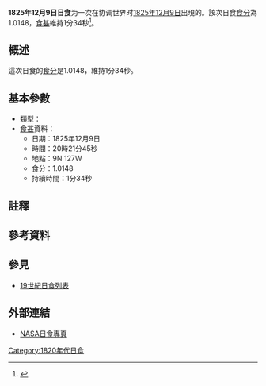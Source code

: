 {{Infobox Solar eclipse
| Year        = 1825
| Month       = 12
| Day         = 9
| Type        = 
| Image       = SE1825Dec09H2.gif
| Image size  = 200px
| Image intro = 1825年12月9日路徑圖
  <!--   日食資料   -->
| Gamma       = 0.5296
| Mag         = 1.0148
| Saros       = [[日食沙羅週期139|139]]
| Saros total = 
| Saros seq   = 
  <!--     食甚     -->
| Duration    = 1分34秒
| Location    = 
| Coords      = 
| Width       = 60公里
  <!--   開始時間   -->
| Partial     = 
| Start type  = 
| Centre      = 
| Greatest    = 20:21:45
  <!--     倒數     -->
| hour        = 20
| minute      = 21
| second      = 45
| Duration_s  = 
}}
'''1825年12月9日日食'''为一次在协调世界时[[1825年|1825年]][[12月9日|12月9日]]出現的。該次日食[[食分|食分]]為1.0148，[[食甚|食甚]]維持1分34秒<ref name="nasa_catalog_list">{{cite web |url=http://eclipse.gsfc.nasa.gov/SEcat5/SE1801-1900.html |title=Catalog of Solar Eclipses: 1801 to 1900 |language=en |publisher=[[NASA|NASA]] |accessdate=2009-07-26 |archiveurl=https://web.archive.org/web/20150112204733/http://eclipse.gsfc.nasa.gov/SEcat5/SE1801-1900.html |archivedate=2015-01-12 |deadurl=no }}</ref>。

== 概述 ==
這次日食的[[食分|食分]]是1.0148，維持1分34秒。

== 基本參數 ==
{{NoteUTC}}
* 類型：
*[[食甚|食甚]]資料：
** 日期：1825年12月9日
** 時間：20時21分45秒 
** 地點：9N 127W
** 食分：1.0148
** 持續時間：1分34秒

== 註釋 ==
{{NoteFoot}}

== 參考資料 ==
{{reflist}}

== 參見 ==
{{日食主題}}
* [[19世紀日食列表|19世紀日食列表]]

== 外部連結 ==
* [http://eclipse.gsfc.nasa.gov/solar.html NASA日食專頁]{{Wayback|url=http://eclipse.gsfc.nasa.gov/solar.html |date=20190108200537 }}{{en icon}}

{{日食}}

[[Category:1820年代日食|Category:1820年代日食]]

{{Eclipse-stub}}